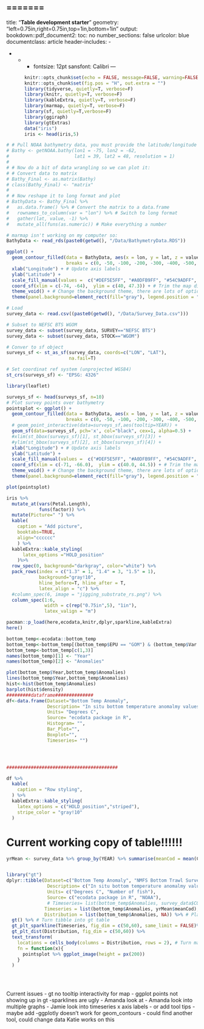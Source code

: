 =======
---
title: "**Table development starter**"
geometry: "left=0.75in,right=0.75in,top=1in,bottom=1in"
output:
  bookdown::pdf_document2:
    toc: no
    number_sections: false
urlcolor: blue
documentclass: article
header-includes:
    - \usepackage{setspace}\onehalfspacing
    - \usepackage{float}
    - \usepackage{fancyhdr}
    - \pagestyle{fancy}
fontsize: 12pt
sansfont: Calibri
---
```r
knitr::opts_chunk$set(echo = FALSE, message=FALSE, warning=FALSE)
knitr::opts_chunk$set(fig.pos = "H", out.extra = "")
library(tidyverse, quietly=T, verbose=F)
library(knitr, quietly=T, verbose=F)
library(kableExtra, quietly=T, verbose=F)
library(marmap, quietly=T, verbose=F)
library(sf, quietly=T,verbose=F)
library(ggiraph)
library(gtExtras)
data("iris")
iris <- head(iris,5)
```

```r
# # Pull NOAA bathymetry data, you must provide the latitude/longitude bounds and a resolution (higher resolutions take more time to process)
# Bathy <- getNOAA.bathy(lon1 = -75, lon2 = -62,
#                        lat1 = 39, lat2 = 48, resolution = 1)
# 
# # Now do a bit of data wrangling so we can plot it:
# # Convert data to matrix
# Bathy_Final <- as.matrix(Bathy)
# class(Bathy_Final) <- "matrix"
# 
# # Now reshape it to long format and plot
# BathyData <- Bathy_Final %>%
#   as.data.frame() %>% # Convert the matrix to a data.frame
#   rownames_to_column(var = "lon") %>% # Switch to long format
#   gather(lat, value, -1) %>%
#   mutate_all(funs(as.numeric)) # Make everything a number

# marmap isn't working on my computer so:
BathyData <- read_rds(paste0(getwd(), "/Data/BathymetryData.RDS"))
```

```r
ggplot() +
  geom_contour_filled(data = BathyData, aes(x = lon, y = lat, z = value),
                      breaks = c(0, -50, -100, -200, -300, -400, -500, -5000)) + # Specify custom bathymetric lines to keep
  xlab("Longitude") + # Update axis labels
  ylab("Latitude") +
  scale_fill_manual(values =  c("#DEF5E5FF", "#A0DFB9FF", "#54C9ADFF", "#38AAACFF", "#348AA6FF", "#366A9FFF", "#40498EFF"), name = "Depth (m)", labels = c("[0,50)", "[50,100)", "[100, 200)", "[200, 300)", "[300,400)", "[400,500)", "[500,5000)" )) + # Pick specific colors and label them to match the bathymetric lines so we end up with a nice legend and colors
  coord_sf(xlim = c(-74, -64),  ylim = c(40, 47.3)) + # Trim the map dimensions a bit and fix the horizontal stretch. !!! Change this if you want to zoom in/out on a specific area
  theme_void() + # Change the background theme, there are lots of options to explore
  theme(panel.background=element_rect(fill="gray"), legend.position = "none")

```
```r
# Load
survey_data <- read.csv((paste0(getwd(), "/Data/Survey_Data.csv")))

# Subset to NEFSC BTS WGOM
survey_data <- subset(survey_data, SURVEY=="NEFSC BTS")
survey_data <- subset(survey_data, STOCK=="WGOM")

# Conver to sf object
surveys_sf <- st_as_sf(survey_data, coords=c("LON", "LAT"),
                       na.fail=T)

# Set coordinat ref system (unprojected WGS84)
st_crs(surveys_sf) <- "EPSG: 4326"
```


```r
library(leaflet)

surveys_sf <- head(surveys_sf, n=10)
# Plot survey points over bathymetry
pointsplot <- ggplot() +
  geom_contour_filled(data = BathyData, aes(x = lon, y = lat, z = value),
                      breaks = c(0, -50, -100, -200, -300, -400, -500, -5000)) + # Specify custom bathymetric lines to keep
  # geom_point_interactive(data=surveys_sf,aes(tooltip=YEAR)) + 
  geom_sf(data=surveys_sf, pch='x', col="black", cex=1, alpha=0.5) +
  #xlim(st_bbox(surveys_sf)[1], st_bbox(surveys_sf)[3]) +
  #ylim(st_bbox(surveys_sf)[2], st_bbox(surveys_sf)[4]) +
  xlab("Longitude") + # Update axis labels
  ylab("Latitude") +
  scale_fill_manual(values =  c("#DEF5E5FF", "#A0DFB9FF", "#54C9ADFF", "#38AAACFF", "#348AA6FF", "#366A9FFF", "#40498EFF"), name = "Depth (m)", labels = c("[0,50)", "[50,100)", "[100, 200)", "[200, 300)", "[300,400)", "[400,500)", "[500,5000)" )) + # Pick specific colors and label them to match the bathymetric lines so we end up with a nice legend and colors
  coord_sf(xlim = c(-71, -66.0),  ylim = c(40.0, 44.5)) + # Trim the map dimensions a bit and fix the horizontal stretch. !!! Change this if you want to zoom in/out on a specific area
  theme_void() + # Change the background theme, there are lots of options to explore
  theme(panel.background=element_rect(fill="gray"), legend.position = "none")

plot(pointsplot)
```

```r
iris %>% 
  mutate_at(vars(Petal.Length), 
            funs(factor)) %>% 
  mutate(Picture=" ") %>% 
  kable(
    caption = "Add picture",
    booktabs=TRUE,
    align="cccccc"
    ) %>%
  kableExtra::kable_styling(
      latex_options ="HOLD_position"
    )%>% 
  row_spec(0, background="darkgray", color="white") %>% 
  pack_rows(index = c("1.3" = 1, "1.4" = 3, "1.5" = 1),
            background="gray!10",
            hline_before=T, hline_after = T,
            latex_align = "c") %>% 
  #column_spec(6, image = "jigging_substrate_rs.png") %>% 
  column_spec(1:6,
              width = c(rep("0.75in",5), "1in"),
              latex_valign = "m")
```

```r

pacman::p_load(here,ecodata,knitr,dplyr,sparkline,kableExtra) 
here()

bottom_temp<-ecodata::bottom_temp
bottom_temp<-bottom_temp[(bottom_temp$EPU == "GOM") & (bottom_temp$Var == "bottom temp anomaly in situ"), ]
bottom_temp<-bottom_temp[c(1,3)]
names(bottom_temp)[1] <- "Year"
names(bottom_temp)[2] <- "Anomalies"

plot(bottom_temp$Year,bottom_temp$Anomalies)
lines(bottom_temp$Year,bottom_temp$Anomalies)
hist<-hist(bottom_temp$Anomalies)
barplot(hist$density)
#########dataframe##############
df<-data.frame(Dataset="Bottom Temp Anomaly",
               Description= "In situ bottom temperature anomalmy values (1981-2010 reference period)",
               Units= "Degrees C",
               Source= "ecodata package in R",
               Histogram= "",
               Bar_Plot="",
               Boxplot="",
               Timeseries= "")




#########################################

df %>%
  kable(
    caption = "Row styling",
  ) %>%
  kableExtra::kable_styling(
    latex_options = c("HOLD_position","striped"),
    stripe_color = "gray!10"
  )

```



# Current working copy of table!!!!!!
```r
yrMean <- survey_data %>% group_by(YEAR) %>% summarise(meanCod = mean(COD_N)) # 


library("gt")
dplyr::tibble(Dataset=c("Bottom Temp Anomaly", "NMFS Bottom Trawl Survey"),
               Description= c("In situ bottom temperature anomalmy values (1981-2010 reference period)", "BT trawl survey"),
               Units= c("Degrees C", "Number of fish"),
               Source= c("ecodata package in R", "NOAA"),
               # Timeseries= list(bottom_temp$Anomalies, survey_data$COD_N), # Raw survey catch numbers
              Timeseries = list(bottom_temp$Anomalies, yrMean$meanCod),  # mean catch numbers by year
              Distribution = list(bottom_temp$Anomalies, NA)) %>% # Placeholder tibble with NA for map
  gt() %>% # Turn tibble into gt table
  gt_plt_sparkline(Timeseries, fig_dim = c(50,60), same_limit = FALSE)%>% 
  gt_plt_dist(Distribution, fig_dim = c(50,60)) %>%
  text_transform(
    locations = cells_body(columns = Distribution, rows = 2), # Turn map object into ggplot image
    fn = function(x){
      pointsplot %>% ggplot_image(height = px(200))
    }
  ) 
  

  
```
               
Current issues 
- gt no tooltip interactivity for map
- ggplot points not showing up in gt
-sparklines are ugly - Amanda look at
- Amanda look into multiple graphs 
- Jamie look into timeseries x axis labels - or add tool tips - maybe add 
-ggplotly doesn't work for geom_contours - could find another tool, could change data Katie works on this

